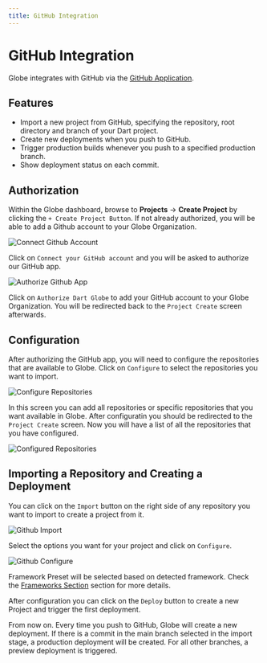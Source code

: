 ```yaml
---
title: GitHub Integration
---
```


# GitHub Integration

Globe integrates with GitHub via the [GitHub Application](https://github.com/apps/dart-globe).

## Features

- Import a new project from GitHub, specifying the repository, root directory and branch of your Dart project.
- Create new deployments when you push to GitHub.
- Trigger production builds whenever you push to a specified production branch.
- Show deployment status on each commit.

## Authorization

Within the Globe dashboard, browse to **Projects** -> **Create Project** by clicking the `+ Create Project Button`. If not already authorized, you will be able to add a Github account to your Globe Organization.

![Connect Github Account](/assets/connect-github-account.png)

Click on `Connect your GitHub account` and you will be asked to authorize our GitHub app.

![Authorize Github App](/assets/authorize-github-app.png)

Click on `Authorize Dart Globe` to add your GitHub account to your Globe Organization. You will be redirected back to the `Project Create` screen afterwards.

## Configuration

After authorizing the GitHub app, you will need to configure the repositories that are available to Globe. Click on `Configure` to select the repositories you want to import.

![Configure Repositories](/assets/configure-github-app.png)

In this screen you can add all repositories or specific repositories that you want available in Globe. After configuratin you should be redirected to the `Project Create` screen. Now you will have a list of all the repositories that you have configured.

![Configured Repositories](/assets/configured-github-repos.png)

## Importing a Repository and Creating a Deployment

You can click on the `Import` button on the right side of any repository you want to import to create a project from it.

![Github Import](/assets/github-import.png)

Select the options you want for your project and click on `Configure`.

![Github Configure](/assets/github-configure.png)

Framework Preset will be selected based on detected framework. Check the [Frameworks Section](/frameworks) section for more details.

After configuration you can click on the `Deploy` button to create a new Project and trigger the first deployment.

From now on. Every time you push to GitHub, Globe will create a new deployment. If there is a commit in the main branch selected in the import stage, a production deployment will be created. For all other branches, a preview deployment is triggered.
